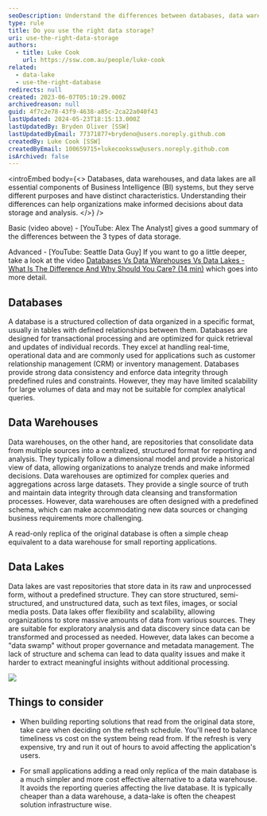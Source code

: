 ```yaml
---
seoDescription: Understand the differences between databases, data warehouses, and data lakes to make informed decisions about data storage and analysis.
type: rule
title: Do you use the right data storage?
uri: use-the-right-data-storage
authors:
  - title: Luke Cook
    url: https://ssw.com.au/people/luke-cook
related:
  - data-lake
  - use-the-right-database
redirects: null
created: 2023-06-07T05:10:29.000Z
archivedreason: null
guid: 4f7c2e78-43f9-4638-a85c-2ca22a040f43
lastUpdated: 2024-05-23T18:15:13.000Z
lastUpdatedBy: Bryden Oliver [SSW]
lastUpdatedByEmail: 77371877+brydeno@users.noreply.github.com
createdBy: Luke Cook [SSW]
createdByEmail: 100659715+lukecookssw@users.noreply.github.com
isArchived: false
---
```


<introEmbed
  body={<>
Databases, data warehouses, and data lakes are all essential components of Business Intelligence (BI) systems, but they serve different purposes and have distinct characteristics. Understanding their differences can help organizations make informed decisions about data storage and analysis.
  </>}
/>
<youtubeEmbed url="https://www.youtube.com/embed/-bSkREem8dM" description="Video: Database vs Data Warehouse vs Data Lake | What is the Difference? (5 min)" />

Basic (video above) - \[YouTube: Alex The Analyst] gives a good summary of the differences between the 3 types of data storage.

Advanced - \[YouTube: Seattle Data Guy] If you want to go a little deeper, take a look at the video [Databases Vs Data Warehouses Vs Data Lakes - What Is The Difference And Why Should You Care? (14 min)](https://www.youtube.com/watch?v=FxpRL0m9BcA) which goes into more detail.

## Databases

A database is a structured collection of data organized in a specific format, usually in tables with defined relationships between them. Databases are designed for transactional processing and are optimized for quick retrieval and updates of individual records. They excel at handling real-time, operational data and are commonly used for applications such as customer relationship management (CRM) or inventory management. Databases provide strong data consistency and enforce data integrity through predefined rules and constraints. However, they may have limited scalability for large volumes of data and may not be suitable for complex analytical queries.

## Data Warehouses

Data warehouses, on the other hand, are repositories that consolidate data from multiple sources into a centralized, structured format for reporting and analysis. They typically follow a dimensional model and provide a historical view of data, allowing organizations to analyze trends and make informed decisions. Data warehouses are optimized for complex queries and aggregations across large datasets. They provide a single source of truth and maintain data integrity through data cleansing and transformation processes. However, data warehouses are often designed with a predefined schema, which can make accommodating new data sources or changing business requirements more challenging.

A read-only replica of the original database is often a simple cheap equivalent to a data warehouse for small reporting applications.

## Data Lakes

Data lakes are vast repositories that store data in its raw and unprocessed form, without a predefined structure. They can store structured, semi-structured, and unstructured data, such as text files, images, or social media posts. Data lakes offer flexibility and scalability, allowing organizations to store massive amounts of data from various sources. They are suitable for exploratory analysis and data discovery since data can be transformed and processed as needed. However, data lakes can become a "data swamp" without proper governance and metadata management. The lack of structure and schema can lead to data quality issues and make it harder to extract meaningful insights without additional processing.

![](/uploads/rules/use-the-right-data-storage/data-lake-infographic.jpg)

## Things to consider

- When building reporting solutions that read from the original data store, take care when deciding on the refresh schedule. You'll need to balance timeliness vs cost on the system being read from. If the refresh is very expensive, try and run it out of hours to avoid affecting the application's users.

- For small applications adding a read only replica of the main database is a much simpler and more cost effective alternative to a data warehouse. It avoids the reporting queries affecting the live database. It is typically cheaper than a data warehouse, a data-lake is often the cheapest solution infrastructure wise.
